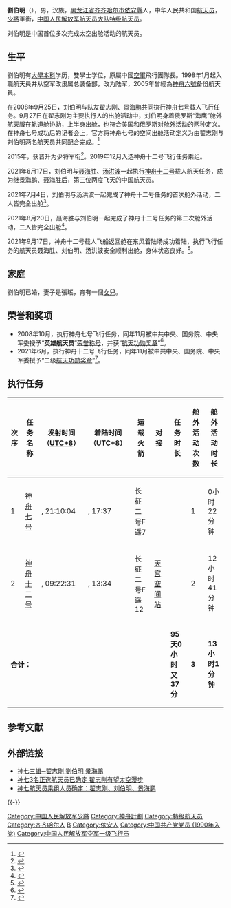 {{NoteTA
|G1=Aero
}}
{{宇航员信息框
|姓名        = 劉伯明
|照片        = Liu Boming.JPG
|标题        = 航天员
|国籍        = {{PRC}}
|出生日期    = {{Birth date and age|1966|09|17}}
|出生地点    = {{PRC}}[[黑龍江省|黑龍江省]][[嫩江专区|嫩江专区]][[依安縣|依安縣]]
|之前职业    = [[中国人民解放军空军|中国人民解放军空军]] 航空兵[[战斗机|战斗机]][[飞行员|飞行员]]
|军阶        = [[File:PLA_Major_General.svg|30px]] [[中国人民解放军少将|中国人民解放军少将]]
|选择        = [[第一组宇航员_(中国)|第一组宇航员]]（1998年1月）
|太空时间    = 95天0小時29分鐘
|任务        = [[神舟七号|神舟七号]]、[[神舟十二号|神舟十二号]]
|任务徽章  = 
|evas =3
|eva_time =13小时03分
}}

'''劉伯明'''（{{bd|1966年|9月17日|catIdx=L劉}}），男，汉族，[[黑龙江省|黑龙江省]][[齐齐哈尔市|齐齐哈尔市]][[依安縣|依安縣]]人，中华人民共和国[[航天员|航天员]]，[[少將|少將]]軍銜，[[中国人民解放军航天员大队|中国人民解放军航天员大队]][[特级航天员|特级航天员]]。

刘伯明是中国首位多次完成太空出舱活动的航天员。

== 生平 ==
劉伯明有[[大學|大學]][[本科|本科]]学历，雙學士学位，原屬中國[[空軍|空軍]]飛行團隊長。1998年1月起入職航天員并从空军改隶属总装备部，改为陆军，2005年曾經為[[神舟六號|神舟六號]]备份航天員。

在2008年9月25日，刘伯明与队友[[翟志刚|翟志刚]]、[[景海鹏|景海鹏]]共同执行[[神舟七号|神舟七号]]载人飞行任务。9月27日在翟志刚为主要执行人的出舱活动中，刘伯明身着俄罗斯“海鹰”舱外航天服在轨道舱协助，上半身出舱，也符合美国和俄罗斯对[[舱外活动|舱外活动]]的两种定义。在神舟七号成功后的记者会上，官方将神舟七号的空间出舱活动定义为由翟志刚与刘伯明两名航天员共同配合完成。<ref>{{cite web |title=神舟七号载人航天飞行任务圆满成功 国新办在京举行新闻发布会 |url=http://www.cmse.gov.cn/fxrw/szqhrw/ssxx/200809/t20080928_37799.html |website=中国载人航天工程官方网站 |accessdate=2021-08-17 |archiveurl=https://web.archive.org/web/20210715041048/http://www.cmse.gov.cn/fxrw/szqhrw/ssxx/200809/t20080928_37799.html |archivedate=2021-07-15 |date=2008-09-28 |dead-url=no }}</ref>

2015年，获晋升为少将军衔<ref>{{cite news|title=13年间中国有10位航天员“飞天”，至少6位都成了少将|url=http://www.thepaper.cn/newsDetail_forward_1544363|accessdate=2016-10-16|newspaper=澎湃新闻|archive-date=2016-10-18|archive-url=https://web.archive.org/web/20161018204717/http://www.thepaper.cn/newsDetail_forward_1544363|dead-url=no}}</ref>。2019年12月入选神舟十二号飞行任务乘组。

2021年6月17日，刘伯明与[[聂海胜|聂海胜]]、[[汤洪波|汤洪波]]一起执行[[神舟十二号|神舟十二号]]载人航天任务，成为继景海鹏、聂海胜后，第三位两度飞天的中国航天员。

2021年7月4日，刘伯明与汤洪波一起完成了神舟十二号任务的首次舱外活动，二人皆完全出舱<ref>{{cite news |author1=王逸涛 |author2=张泉 |author3=田定宇 |title=神舟十二号乘组两名航天员已出舱 |url=http://www.xinhuanet.com/2021-07/04/c_1127621281.htm |accessdate=2021-07-04 |agency=新华社 |date=2021-07-04 |archive-date=2021-12-03 |archive-url=https://web.archive.org/web/20211203062005/http://www.xinhuanet.com/2021-07/04/c_1127621281.htm |dead-url=no }}</ref>。

2021年8月20日，聂海胜与刘伯明一起完成了神舟十二号任务的第二次舱外活动，二人皆完全出舱<ref>{{cite news |author1=李国利 |author2=邓孟 |title=神舟十二号航天员乘组圆满完成第二次出舱活动全部既定任务 计划9月中旬返回 |url=http://www.news.cn/tech/2021-08/20/c_1127780104.htm |accessdate=2021-08-20 |agency=新华社 |date=2021-08-20 |archive-date=2021-08-20 |archive-url=https://web.archive.org/web/20210820095237/http://www.news.cn/tech/2021-08/20/c_1127780104.htm |dead-url=no }}</ref>。

2021年9月17日，神舟十二号载人飞船返回舱在东风着陆场成功着陆，执行飞行任务的航天员聂海胜、刘伯明、汤洪波安全顺利出舱，身体状态良好。<ref>{{cite news |title=神舟十二号载人飞船返回舱成功着陆 3名航天员安全顺利出舱 |url=http://finance.people.com.cn/n1/2021/0917/c1004-32230210.html |accessdate=2021-09-17 |agency=人民网 |date=2021-09-17 |archive-date=2021-11-04 |archive-url=https://web.archive.org/web/20211104181609/http://finance.people.com.cn/n1/2021/0917/c1004-32230210.html |dead-url=no }}</ref>。

== 家庭 ==
劉伯明已婚，妻子是張瑤，育有一個[[女兒|女兒]]。

== 荣誉和奖项 ==
* 2008年10月，执行神舟七号飞行任务，同年11月被中共中央、国务院、中央军委授予“'''英雄航天员'''”[[荣誉称号_(中国人民解放军)|荣誉称号]]，并获“[[航天功勋奖章|航天功勋奖章]]”<ref>{{cite web |title=中共中央国务院中央军委举行大会隆重庆祝神舟七号载人航天飞行圆满成功 |url=http://news.cctv.com/china/20081107/104625.shtml |accessdate=2021-11-23 |archive-date=2019-10-15 |archive-url=https://web.archive.org/web/20191015042436/http://news.cctv.com/china/20081107/104625.shtml |dead-url=no }}</ref>。
* 2021年6月，执行神舟十二号飞行任务，同年11月被中共中央、国务院、中央军委授予“二级[[航天功勋奖章|航天功勋奖章]]”<ref>{{cite web |title=中共中央 国务院 中央军委关于给聂海胜颁发“一级航天功勋奖章” 给刘伯明颁发“二级航天功勋奖章” 授予汤洪波“英雄航天员”荣誉称号并颁发“三级航天功勋奖章”的决定 |url=http://www.news.cn/politics/2021-11/23/c_1128092525.htm |website=新华网 |accessdate=2021-11-23 |archive-date=2021-11-23 |archive-url=https://web.archive.org/web/20211123184129/http://www.news.cn/politics/2021-11/23/c_1128092525.htm |dead-url=no }}</ref>。

== 执行任务 ==
{| class="wikitable"
!次序
!任务名称
!发射时间（[[UTC+8|UTC+8]]）
!着陆时间（UTC+8）
!运载火箭
!对接
!任务时长
!舱外活动次数
!舱外活动时长
|-
|1
|[[神舟七号|神舟七号]]
|{{Chinese date|2008-09-25}}, 21:10:04
|{{Chinese date|2008-09-28}}, 17:37
|长征二号F遥7
|{{na|text=N/A}}
|{{time interval|2008-09-25 13:10:04|2008-09-28 09:37|show=dhm}}
|1
|0小时22分钟
|-
|2
|[[神舟十二号|神舟十二号]]
|{{Chinese date|2021-06-17}}, 09:22:31
|{{Chinese date|2021-09-17}}, 13:34
|长征二号F遥12
|[[天宫空间站|天宫空间站]]
|{{time interval|2021-06-17 01:22:31|2021-09-17 05:34|show=dhm}}
|2
|12小时41分钟
|-
| colspan="6" |'''合计：'''
|'''95天0小时又37分'''
|'''3'''
|'''13小时1分钟'''
|}

== 参考文献 ==
{{Reflist}}

== 外部链接 ==
* [https://web.archive.org/web/20081102053558/http://takungpao.com/news/08/09/24/MW-965865.htm 神七三雄─翟志剛 劉伯明 景海鵬]
* [http://news.sina.com.cn/c/2008-09-16/053616295911.shtml 神七3名正选航天员已确定 翟志刚有望太空漫步] {{Wayback|url=http://news.sina.com.cn/c/2008-09-16/053616295911.shtml |date=20190603215727 }}
* [http://gb.cri.cn/18824/2008/09/24/3365s2258075.htm 神七航天员乘组人员确定：翟志刚、刘伯明、景海鹏] {{Wayback|url=http://gb.cri.cn/18824/2008/09/24/3365s2258075.htm |date=20160304210000 }}

{{-}}
{{中国航天员}}
{{中国载人航天工程}}
{{感動中國}}

{{DEFAULTSORT:L}}
[[Category:中国人民解放军少將|Category:中国人民解放军少將]]
[[Category:神舟計劃|Category:神舟計劃]]
[[Category:特级航天员|Category:特级航天员]]
[[Category:齐齐哈尔人|Category:齐齐哈尔人]]
[[Category:刘姓|B]]
[[Category:依安人|Category:依安人]]
[[Category:中国共产党党员_(1990年入党)|Category:中国共产党党员 (1990年入党)]]
[[Category:中国人民解放军空军一级飞行员|Category:中国人民解放军空军一级飞行员]]
